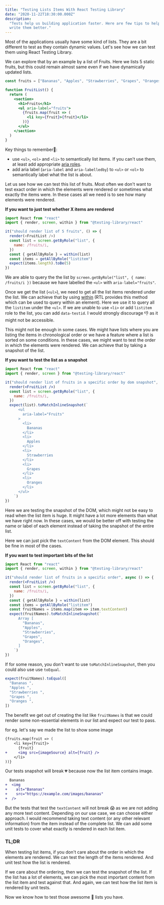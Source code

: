 ```yaml
---
title: "Testing Lists Items With React Testing Library"
date: "2020-11-22T18:30:00.000Z"
description:
  "Tests help us building application faster. Here are few tips to help you
  write them better."
---
```


Most of the applications usually have some kind of lists. They are a bit
different to test as they contain dynamic values. Let's see how we can test them
using React Testing Library.

We can explore that by an example by a list of Fruits. Here we lists 5 static
fruits, but this could remain almost same even if we have dynamically updated
lists.

```jsx
const fruits = ["Bananas", "Apples", "Strawberries", "Grapes", "Oranges"]

function FruitList() {
  return (
    <section>
      <h1>Fruits</h1>
      <ul aria-label="fruits">
        {fruits.map(fruit => (
          <li key={fruit}>{fruit}</li>
        ))}
      </ul>
    </section>
  )
}
```

Key things to remember📝:

- use `<ul>`, `<ol>` and `<li>` to semantically list items. If you can't use
  them, at least add appropriate
  [aria roles](https://developer.mozilla.org/en-US/docs/Web/Accessibility/ARIA/Roles/List_role).
- add aria label (`aria-label` and `aria-labelledby`) to `<ul>` or `<ol>` to
  semantically label what the list is about.

Let us see how we can test this list of fruits. Most often we don't want to test
exact order in which the elements were rendered or sometimes what exactly the
items were. In these cases all we need is to see how many elements were
rendered.

**If you want to just test whether X items are rendered**

```js
import React from "react"
import { render, screen, within } from "@testing-library/react"

it("should render list of 5 fruits", () => {
  render(<FruitList />)
  const list = screen.getByRole("list", {
    name: /fruits/i,
  })
  const { getAllByRole } = within(list)
  const items = getAllByRole("listitem")
  expect(items.length).toBe(5)
})
```

We are able to query the the list by
`screen.getByRole("list", { name: /fruits/i })` because we have labelled the
`<ul>` with `aria-label="fruits"`.

Once we get the list (`<ul>`), we need to get all the list items rendered under
the list. We can achieve that by using
[within](https://testing-library.com/docs/dom-testing-library/api-helpers#within-and-getqueriesforelement-apis)
(RTL provides this method which can be used to query within an element). Here we
use it to query all the `listitem` under the `<ul>`. If we are unable to use
`<li>` or add `listitem` role to the list, you can add `data-testid`. I would
strongly discourage 👎 as it might not be accessible.

This might not be enough in some cases. We might have lists where you are
listing the items in chronological order or we have a feature where a list is
sorted on some conditions. In these cases, we might want to test the order in
which the elements were rendered. We can achieve that by taking a snapshot of
the list.

**If you want to test the list as a snapshot**

```jsx
import React from "react"
import { render, screen } from "@testing-library/react"

it("should render list of fruits in a specific order by dom snapshot", () => {
  render(<FruitList />)
  const list = screen.getByRole("list", {
    name: /fruits/i,
  })
  expect(list).toMatchInlineSnapshot(`
      <ul
        aria-label="Fruits"
      >
        <li>
          Bananas
        </li>
        <li>
          Apples
        </li>
        <li>
          Strawberries
        </li>
        <li>
          Grapes
        </li>
        <li>
          Oranges
        </li>
      </ul>
    `)
})
```

Here we are testing the snapshot of the DOM, which might not be easy to read
when the list item is huge. It might have a lot more elements than what we have
right now. In these cases, we would be better off with testing the name or label
of each element instead of taking the snapshot of the entire list.

Here we can just pick the `textContent` from the DOM element. This should be
fine in most of the cases.

**If you want to test important bits of the list**

```jsx
import React from "react"
import { render, screen, within } from "@testing-library/react"

it("should render list of fruits in a specific order", async () => {
  render(<FruitList />)
  const list = screen.getByRole("list", {
    name: /fruits/i,
  })
  const { getAllByRole } = within(list)
  const items = getAllByRole("listitem")
  const fruitNames = items.map(item => item.textContent)
  expect(fruitNames).toMatchInlineSnapshot(`
      Array [
        "Bananas",
        "Apples",
        "Strawberries",
        "Grapes",
        "Oranges",
      ]
    `)
})
```

If for some reason, you don't want to use `toMatchInlineSnapshot`, then you
could also use use `toEqual`.

```js
expect(fruitNames).toEqual([
  "Bananas ",
  "Apples ",
  "Strawberries ",
  "Grapes ",
  "Oranges ",
])
```

The benefit we get out of creating the list like `fruitNames` is that we could
render some non-essential elements in our list and expect our test to pass.

for eg. let's say we made the list to show some image

```diff
{fruits.map(fruit => (
    <li key={fruit}>
      {fruit}
+     <img src={imageSource} alt={fruit} />
    </li>
))}
```

Our tests snapshot will break 💔 because now the list item contains image.

```diff
  Bananas
+  <img
+    alt="Bananas"
+    src="https://example.com/images/bananas"
+  />
```

But the tests that test the `textContent` will not break 😱 as we are not adding
any more text content. Depending on our use case, we can choose either approach.
I would recommend taking text content (or any other relevant information) from
the item instead of the complete list. We can add some unit tests to cover what
exactly is rendered in each list item.

### TL;DR

When testing list items, if you don't care about the order in which the elements
are rendered. We can test the length of the items rendered. And unit test how
the list is rendered.

If we care about the ordering, then we can test the snapshot of the list. If the
list has a lot of elements, we can pick the most important content from the list
item and test against that. And again, we can test how the list item is rendered
by unit tests.

Now we know how to test those awesome 🕺 lists you have.
